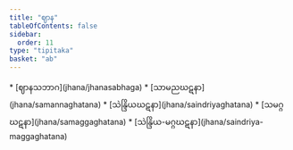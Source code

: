 ```yaml
---
title: "ဈာန"
tableOfContents: false
sidebar:
  order: 11
type: "tipitaka"
basket: "ab"
---
```



<DynamicBreadcrumb />



<TableOfContents>
* [ဈာနသဘာဂ](jhana/jhanasabhaga)
* [သာမညဃဋနာ](jhana/samannaghatana)
* [သဲန္ဒြိယဃဋနာ](jhana/saindriyaghatana)
* [သမဂ္ဂဃဋနာ](jhana/samaggaghatana)
* [သဲန္ဒြိယ-မဂ္ဂဃဋနာ](jhana/saindriya-maggaghatana)
</TableOfContents>